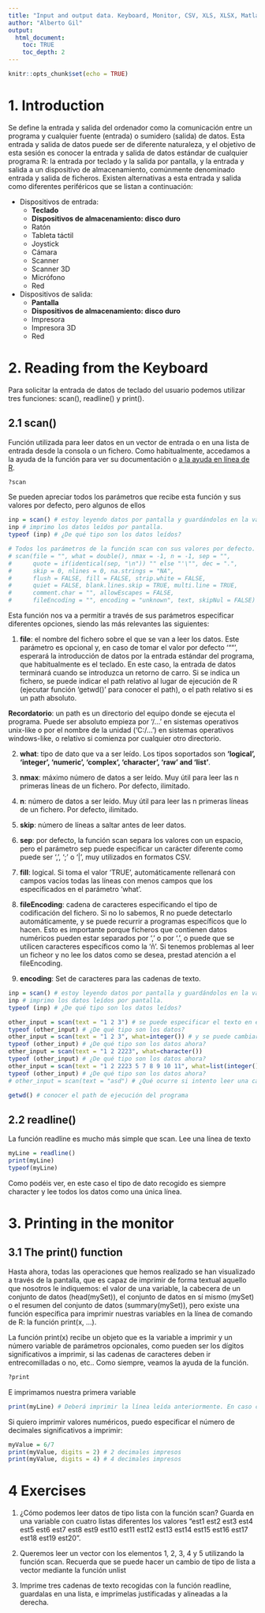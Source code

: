 ```yaml
---
title: "Input and output data. Keyboard, Monitor, CSV, XLS, XLSX, Matlab and SPSS"
author: "Alberto Gil"
output: 
  html_document:
    toc: TRUE
    toc_depth: 2
---
```


```r
knitr::opts_chunk$set(echo = TRUE)
```

# 1. Introduction

Se define la entrada y salida del ordenador como la comunicación entre un programa y cualquier fuente (entrada) o sumidero (salida) de datos. Esta entrada y salida de datos puede ser de diferente naturaleza, y el objetivo de esta sesión es conocer la entrada y salida de datos estándar de cualquier programa R: la entrada por teclado y la salida por pantalla, y la entrada y salida a un dispositivo de almacenamiento, comúnmente denominado entrada y salida de ficheros. Existen alternativas a esta entrada y salida como diferentes periféricos que se listan a continuación: 

- Dispositivos de entrada:
  - **Teclado**
  - **Dispositivos de almacenamiento: disco duro**
  - Ratón
  - Tableta táctil
  - Joystick
  - Cámara
  - Scanner
  - Scanner 3D
  - Micrófono
  - Red

- Dispositivos de salida: 
  - **Pantalla**
  - **Dispositivos de almacenamiento: disco duro**
  - Impresora
  - Impresora 3D
  - Red


# 2. Reading from the Keyboard

Para solicitar la entrada de datos de teclado del usuario podemos utilizar tres funciones: scan(), readline() y print(). 

## 2.1 scan() 

Función utilizada para leer datos en un vector de entrada o en una lista de entrada desde la consola o un fichero. Como habitualmente, accedamos a la ayuda de la función para ver su documentación o [a la ayuda en línea de R](https://www.rdocumentation.org/packages/base/versions/3.6.2/topics/scan).

```r
?scan
```

Se pueden apreciar todos los parámetros que recibe esta función y sus valores por defecto, pero algunos de ellos

```r
inp = scan() # estoy leyendo datos por pantalla y guardándolos en la variable inp
inp # imprimo los datos leídos por pantalla. 
typeof (inp) # ¿De qué tipo son los datos leídos?

```

```r
# Todos los parámetros de la función scan con sus valores por defecto. 
# scan(file = "", what = double(), nmax = -1, n = -1, sep = "",
#      quote = if(identical(sep, "\n")) "" else "'\"", dec = ".",
#      skip = 0, nlines = 0, na.strings = "NA",
#      flush = FALSE, fill = FALSE, strip.white = FALSE,
#      quiet = FALSE, blank.lines.skip = TRUE, multi.line = TRUE,
#      comment.char = "", allowEscapes = FALSE,
#      fileEncoding = "", encoding = "unknown", text, skipNul = FALSE) # Solo se puede especificar n o nmax
```

Esta función nos va a permitir a través de sus parámetros especificar diferentes opciones, siendo las más relevantes las siguientes:

1. **file**: el nombre del fichero sobre el que se van a leer los datos. Este parámetro es opcional y, en caso de tomar el valor por defecto '""', esperará la introducción de datos por la entrada estándar del programa, que habitualmente es el teclado. En este caso, la entrada de datos terminará cuando se introduzca un retorno de carro. Si se indica un fichero, se puede indicar el path relativo al lugar de ejecución de R (ejecutar función 'getwd()' para conocer el path), o el path relativo si es un path absoluto. 

**Recordatorio**: un path es un directorio del equipo donde se ejecuta el programa. Puede ser absoluto empieza por '/...' en sistemas operativos unix-like o por el nombre de la unidad ('C:/...') en sistemas operativos windows-like, o relativo si comienza por cualquier otro directorio. 

2. **what**: tipo de dato que va a ser leído. Los tipos soportados son **'logical', 'integer', 'numeric', 'complex', 'character', 'raw' and 'list'**.

3. **nmax**: máximo número de datos a ser leído. Muy útil para leer las n primeras líneas de un fichero. Por defecto, ilimitado.

4. **n**: número de datos a ser leído. Muy útil para leer las n primeras líneas de un fichero. Por defecto, ilimitado.

5. **skip**: número de líneas a saltar antes de leer datos. 

6. **sep**: por defecto, la función scan separa los valores con un espacio, pero el parámetro sep puede especificar un carácter diferente como puede ser ',', ';' o '|', muy utilizados en formatos CSV. 

7. **fill**: logical. Si toma el valor 'TRUE', automáticamente rellenará con campos vacíos todas las líneas con menos campos que los especificados en el parámetro 'what'. 

8. **fileEncoding**: cadena de caracteres especificando el tipo de codificación del fichero. Si no lo sabemos, R no puede detectarlo automáticamente, y se puede recurrir a programas específicos que lo hacen. Esto es importante porque ficheros que contienen datos numéricos pueden estar separados por ',' o por '.', o puede que se utilicen caracteres específicos como la 'ñ'. Si tenemos problemas al leer un ficheor y no lee los datos como se desea, prestad atención a el fileEncoding.

9. **encoding**: Set de caracteres para las cadenas de texto. 


```r
inp = scan() # estoy leyendo datos por pantalla y guardándolos en la variable inp
inp # imprimo los datos leídos por pantalla. 
typeof (inp) # ¿De qué tipo son los datos leídos?

other_input = scan(text = "1 2 3") # se puede especificar el texto en el parámetro text
typeof (other_input) # ¿De qué tipo son los datos?
other_input = scan(text = "1 2 3", what=integer()) # y se puede cambiar el tipo a entero
typeof (other_input) # ¿De qué tipo son los datos ahora?
other_input = scan(text = "1 2 2223", what=character()) 
typeof (other_input) # ¿De qué tipo son los datos ahora?
other_input = scan(text = "1 2 2223 5 7 8 9 10 11", what=list(integer(),""))  # Ahora podemos leer los datos como una serie de listas. En este caso, son dos listas, la primera de enteros y la segunda de caracteres. 
typeof (other_input) # ¿De qué tipo son los datos ahora?
# other_input = scan(text = "asd") # ¿Qué ocurre si intento leer una cadena de carácteres?
```


```r
getwd() # conocer el path de ejecución del programa
```



## 2.2 readline()

La función readline es mucho más simple que scan. Lee una línea de texto 

```r
myLine = readline()
print(myLine)
typeof(myLine)
```
Como podéis ver, en este caso el tipo de dato recogido es siempre character y lee todos los datos como una única línea. 

# 3. Printing in the monitor

## 3.1 The print() function

Hasta ahora, todas las operaciones que hemos realizado se han visualizado a través de la pantalla, que es capaz de imprimir de forma textual aquello que nosotros le indiquemos: el valor de una variable, la cabecera de un conjunto de datos (head(mySet)), el conjunto de datos en sí mismo (mySet) o el resumen del conjunto de datos (summary(mySet)), pero existe una función específica para imprimir nuestras variables en la línea de comando de R: la función print(x, ...). 

La función print(x) recibe un objeto que es la variable a imprimir y un número variable de parámetros opcionales, como pueden ser los dígitos significativos a imprimir, si las cadenas de caracteres deben ir entrecomilladas o no, etc.. Como siempre, veamos la ayuda de la función. 

```r
?print
```

E imprimamos nuestra primera variable 

```r
print(myLine) # Deberá imprimir la línea leída anteriormente. En caso contrario, puedo crear una variable e imprimirla. 
```

Si quiero imprimir valores numéricos, puedo especificar el número de decimales significativos a imprimir:
```r
myValue = 6/7
print(myValue, digits = 2) # 2 decimales impresos
print(myValue, digits = 4) # 4 decimales impresos
```


# 4 Exercises

1. ¿Cómo podemos leer datos de tipo lista con la función scan? Guarda en una variable con cuatro listas diferentes los valores "est1 est2 est3 est4 est5 est6 est7 est8 est9 est10 est11 est12 est13 est14 est15 est16 est17 est18 est19 est20". 

2. Queremos leer un vector con los elementos 1, 2, 3, 4 y 5 utilizando la función scan. Recuerda que se puede hacer un cambio de tipo de lista a vector mediante la función unlist

3. Imprime tres cadenas de texto recogidas con la función readline, guardalas en una lista, e imprímelas justificadas y alineadas a la derecha. 






